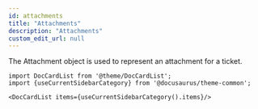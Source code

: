 ```yaml
---
id: attachments
title: "Attachments"
description: "Attachments"
custom_edit_url: null
---
```




The Attachment object is used to represent an attachment for a ticket.




```mdx-code-block
import DocCardList from '@theme/DocCardList';
import {useCurrentSidebarCategory} from '@docusaurus/theme-common';

<DocCardList items={useCurrentSidebarCategory().items}/>
```
      
